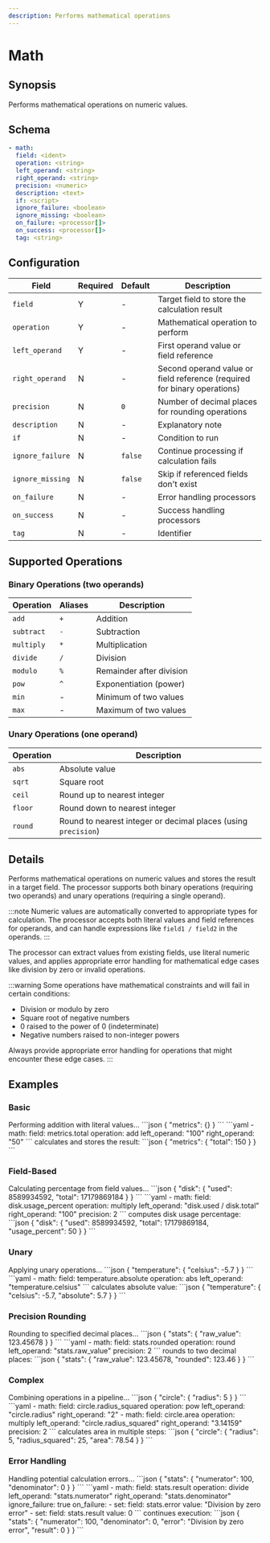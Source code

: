 ```yaml
---
description: Performs mathematical operations
---
```


# Math

## Synopsis

Performs mathematical operations on numeric values.

## Schema

```yaml {2-6}
- math:
  field: <ident>
  operation: <string>
  left_operand: <string>
  right_operand: <string>
  precision: <numeric>
  description: <text>
  if: <script>
  ignore_failure: <boolean>
  ignore_missing: <boolean>
  on_failure: <processor[]>
  on_success: <processor[]>
  tag: <string>
```

## Configuration

|Field|Required|Default|Description|
|---|---|---|---|
|`field`|Y|-|Target field to store the calculation result|
|`operation`|Y|-|Mathematical operation to perform|
|`left_operand`|Y|-|First operand value or field reference|
|`right_operand`|N|-|Second operand value or field reference (required for binary operations)|
|`precision`|N|`0`|Number of decimal places for rounding operations|
|`description`|N|-|Explanatory note|
|`if`|N|-|Condition to run|
|`ignore_failure`|N|`false`|Continue processing if calculation fails|
|`ignore_missing`|N|`false`|Skip if referenced fields don't exist|
|`on_failure`|N|-|Error handling processors|
|`on_success`|N|-|Success handling processors|
|`tag`|N|-|Identifier|

## Supported Operations

### Binary Operations (two operands)

|Operation|Aliases|Description|
|---|---|---|
|`add`|`+`|Addition|
|`subtract`|`-`|Subtraction|
|`multiply`|`*`|Multiplication|
|`divide`|`/`|Division|
|`modulo`|`%`|Remainder after division|
|`pow`|`^`|Exponentiation (power)|
|`min`|-|Minimum of two values|
|`max`|-|Maximum of two values|

### Unary Operations (one operand)

|Operation|Description|
|---|---|
|`abs`|Absolute value|
|`sqrt`|Square root|
|`ceil`|Round up to nearest integer|
|`floor`|Round down to nearest integer|
|`round`|Round to nearest integer or decimal places (using `precision`)|

## Details

Performs mathematical operations on numeric values and stores the result in a target field. The processor supports both binary operations (requiring two operands) and unary operations (requiring a single operand).

:::note
Numeric values are automatically converted to appropriate types for calculation. The processor accepts both literal values and field references for operands, and can handle expressions like `field1 / field2` in the operands.
:::

The processor can extract values from existing fields, use literal numeric values, and applies appropriate error handling for mathematical edge cases like division by zero or invalid operations.

:::warning
Some operations have mathematical constraints and will fail in certain conditions:

- Division or modulo by zero
- Square root of negative numbers
- 0 raised to the power of 0 (indeterminate)
- Negative numbers raised to non-integer powers

Always provide appropriate error handling for operations that might encounter these edge cases.
:::

## Examples

### Basic

<ExampleGrid>
  <CommentCol>
    Performing addition with literal values...
  </CommentCol>
  <CodeCol>
    ```json
    {
      "metrics": {}
    }
    ```
    ```yaml
    - math:
        field: metrics.total
        operation: add
        left_operand: "100"
        right_operand: "50"
    ```
  </CodeCol>
  <CommentCol>
    calculates and stores the result:
  </CommentCol>
  <CodeCol>
    ```json
    {
      "metrics": {
        "total": 150
      }
    }
    ```
  </CodeCol>
</ExampleGrid>

### Field-Based

<ExampleGrid>
  <CommentCol>
    Calculating percentage from field values...
  </CommentCol>
  <CodeCol>
    ```json
    {
      "disk": {
        "used": 8589934592,
        "total": 17179869184
      }
    }
    ```
    ```yaml
    - math:
        field: disk.usage_percent
        operation: multiply
        left_operand: "disk.used / disk.total"
        right_operand: "100"
        precision: 2
    ```
  </CodeCol>
  <CommentCol>
    computes disk usage percentage:
  </CommentCol>
  <CodeCol>
    ```json
    {
      "disk": {
        "used": 8589934592,
        "total": 17179869184,
        "usage_percent": 50
      }
    }
    ```
  </CodeCol>
</ExampleGrid>

### Unary

<ExampleGrid>
  <CommentCol>
    Applying unary operations...
  </CommentCol>
  <CodeCol>
    ```json
    {
      "temperature": {
        "celsius": -5.7
      }
    }
    ```
    ```yaml
    - math:
        field: temperature.absolute
        operation: abs
        left_operand: "temperature.celsius"
    ```
  </CodeCol>
  <CommentCol>
    calculates absolute value:
  </CommentCol>
  <CodeCol>
    ```json
    {
      "temperature": {
        "celsius": -5.7,
        "absolute": 5.7
      }
    }
    ```
  </CodeCol>
</ExampleGrid>

### Precision Rounding

<ExampleGrid>
  <CommentCol>
    Rounding to specified decimal places...
  </CommentCol>
  <CodeCol>
    ```json
    {
      "stats": {
        "raw_value": 123.45678
      }
    }
    ```
    ```yaml
    - math:
        field: stats.rounded
        operation: round
        left_operand: "stats.raw_value"
        precision: 2
    ```
  </CodeCol>
  <CommentCol>
    rounds to two decimal places:
  </CommentCol>
  <CodeCol>
    ```json
    {
      "stats": {
        "raw_value": 123.45678,
        "rounded": 123.46
      }
    }
    ```
  </CodeCol>
</ExampleGrid>

### Complex

<ExampleGrid>
  <CommentCol>
    Combining operations in a pipeline...
  </CommentCol>
  <CodeCol>
    ```json
    {
      "circle": {
        "radius": 5
      }
    }
    ```
    ```yaml
    - math:
        field: circle.radius_squared
        operation: pow
        left_operand: "circle.radius"
        right_operand: "2"
    - math:
        field: circle.area
        operation: multiply
        left_operand: "circle.radius_squared"
        right_operand: "3.14159"
        precision: 2
    ```
  </CodeCol>
  <CommentCol>
    calculates area in multiple steps:
  </CommentCol>
  <CodeCol>
    ```json
    {
      "circle": {
        "radius": 5,
        "radius_squared": 25,
        "area": 78.54
      }
    }
    ```
  </CodeCol>
</ExampleGrid>

### Error Handling

<ExampleGrid>
  <CommentCol>
    Handling potential calculation errors...
  </CommentCol>
  <CodeCol>
    ```json
    {
      "stats": {
        "numerator": 100,
        "denominator": 0
      }
    }
    ```
    ```yaml
    - math:
        field: stats.result
        operation: divide
        left_operand: "stats.numerator"
        right_operand: "stats.denominator"
        ignore_failure: true
        on_failure:
          - set:
              field: stats.error
              value: "Division by zero error"
          - set:
              field: stats.result
              value: 0
    ```
  </CodeCol>
  <CommentCol>
    continues execution:
  </CommentCol>
  <CodeCol>
    ```json
    {
      "stats": {
        "numerator": 100,
        "denominator": 0,
        "error": "Division by zero error",
        "result": 0
      }
    }
    ```
  </CodeCol>
</ExampleGrid>
